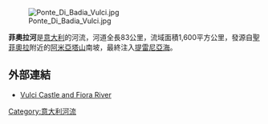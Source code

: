 [[Image:Ponte_Di_Badia_Vulci.jpg|right]]

'''菲奧拉河'''是[[意大利|意大利]]的河流，河道全長83公里，流域面積1,600平方公里，發源自[[聖菲奧拉|聖菲奧拉]]附近的[[阿米亞塔山|阿米亞塔山]]南坡，最終注入[[提雷尼亞海|提雷尼亞海]]。

==外部連結==
* [https://archive.is/20130222135217/http://tracks.vagabondo.net/lazio/castello-vulci-fiume-fiora Vulci Castle and Fiora River]

{{coord|42|20|N|11|34|E|display=title|region:IT_type:river_source:GNS-enwiki}}

{{Italy-geo-stub}}
[[Category:意大利河流|Category:意大利河流]]